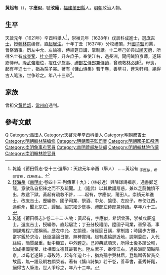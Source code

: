 {{明清人物信息框
| 姓名 = 黄起有
| 原名 =
| 圖片名稱 = 
| 圖片大小 = 220px
| 圖片說明 = 
| 最高職務 = 詹事府左春坊左庶子
| 國家 = 大明
| 爵位 =
| 籍貫 = [[福建|福建]][[興化府|興化府]][[莆田縣|莆田縣]]
| 族裔 = 
| 字號 = 
| 室名 = 
| 諡號 = 
| 出生日期 = 生年不詳
| 出生地點 = 
| 逝世日期 = 卒年不詳
| 逝世地點 = 
| 墓葬 =
| 配偶 =
| 親屬 = 
| 出身 = 
*崇禎元年戊辰科同進士出身
| 經歷 = 
| 著作 =
}}

'''黄起有'''（{{bd|？年||？年||}}），字'''應似'''，號'''改庵'''，[[福建|福建]][[莆田縣|莆田縣]]人。[[明朝|明朝]]政治人物。

==生平==
天啟元年（1621年）辛酉科舉人<ref>乾隆《莆田縣志·卷十三·選舉》：天啟元年辛酉（舉人） ……黃起有 <sub>字應似，希韶曾孫，戊辰進士。</sub></ref>，崇禎元年（1628年）戊辰科成進士，選[[庶吉士|庶吉士]]，授[[翰林院|翰林院]]编修，直[[起居注|起居注]]。十年丁丑（1637年）分校禮闈，升[[國子監|國子監]]司業，晉祭酒事。历左中允、左諭德，侍經筵日講，掌制誥。十二年己卯典試[[順天府|順天府]]，所得名士有[[成克鞏|成克鞏]]、[[杜立德|杜立德]]等，升左庶子。奉使江右，過長洲，聞闯贼陷京师，遂歸鄉侍母。[[隆武帝|隆武帝]]繼位，擢任少[[詹事|詹事]]、[[禮部左侍郎|禮部左侍郎]]兼[[侍讀|侍讀]]，曾疏救[[林必達|林必達]]<ref>[[錢海岳|錢海岳]]《[[南明史_(錢海岳)|南明史]]·卷四十三·列傳第十九》：（林必達）與陳謙謁福京，通書鄭芝龍，意欲私自招徠之而不及疏聞。上（隆武）以其欺謾扇惑，兼以芝龍愧憤不出，故逮下獄。黃起有疏救不許，……起有，字應似，莆田人。崇禎元年進士，改庶吉士。歷編修、國子司業、祭酒、中允、諭德、左庶子。奉使江西，過蘇州，聞北京亡，歸里。紹宗擢少詹事、禮部左侍郎兼侍讀。卒年八十三。</ref>。母喪，起有年迫七十，猶為孺子哭。著有《慵山诗集》若干卷，善草书，蒼秀軒翔，絶得古人笔法，世争珍之。年八十三卒<ref>乾隆《莆田縣志》·卷二十二·人物：黃起有，字應似，希韶曾孫，崇禎戊辰進士。選庶吉士，授編修，直起居注；丁丑分校禮闈，陞國子司業，晉祭酒，事訓課規程六館稱焉。歷左中允、左諭德，侍經筵日講，掌制誥；時國步方艱，當宇銳於求治，廷臣議論日繁，無稗實用。起有處綸扉近地，調劑委曲，入代絲綸，簡質嚴重，動中機宜，中外韙之。己卯典試順天，所得士後多躋公輔，如成相國克鞏、杜相國立德其最著也。陞左庶子，奉使江右，過長洲聞闖賊陷京，以母老遂歸；母歿時，起有年迫七十，猶為孺字哭林居，登臨贈答皆貧交故舊，無一語及朝右顯榮者。著有《慵山詩集》若干卷，善草書，蒼秀軒翔，絕得古人筆法，世人爭珍之，年八十二卒。</ref>。

== 家族 ==
曾祖父[[黄希韶|黄希韶]]，[[常州府|常州府]]通判。

==參考文獻==
{{reflist}}

{{崇禎元年戊辰科殿試金榜}}

{{Authority control}}

{{DEFAULTSORT:Huang黄}}
[[Category:黄姓|Q]]
[[Category:莆田人|Category:莆田人]]
[[Category:天啓元年辛酉科舉人|Category:天啓元年辛酉科舉人]]
[[Category:明朝庶吉士|Category:明朝庶吉士]]
[[Category:明朝翰林院编修|Category:明朝翰林院编修]]
[[Category:明朝國子監司業|Category:明朝國子監司業]]
[[Category:明朝國子監祭酒|Category:明朝國子監祭酒]]
[[Category:南明詹事府官員|Category:南明詹事府官員]]
[[Category:南明禮部左侍郎|Category:南明禮部左侍郎]]
[[Category:明朝翰林院侍讀|Category:明朝翰林院侍讀]]
[[Category:南明翰林院官員|Category:南明翰林院官員]]